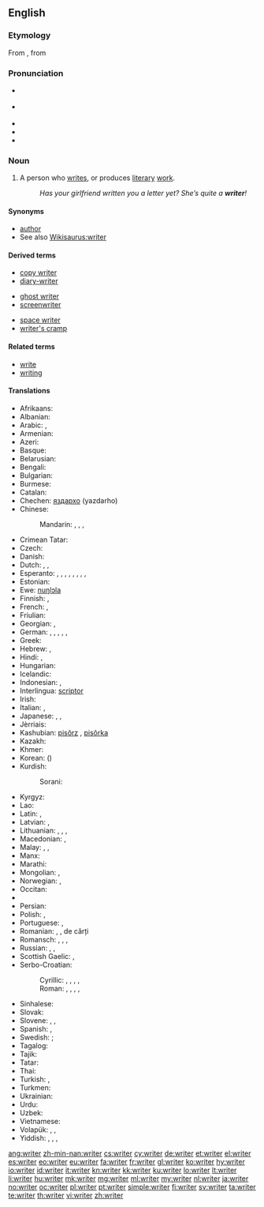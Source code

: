 ==English==
{{wikipedia}}

===Etymology===
From {{etyl|enm|en}}, from {{etyl|ang|en}}

===Pronunciation===
* {{a|RP}} {{IPA|/ˈɹaɪtə/}}
* {{a|US}} {{IPA|[ˈɹaɪɾɚ]}}
* {{audio|En-uk-writer.ogg|Audio (UK)}}
* {{audio|En-us-writer.ogg|Audio (US)}}
* {{rhymes|aɪtə(r)}}

===Noun===
{{en-noun}}

# A person who [[write]]s, or produces [[literary]] [[work]].
#: ''Has your girlfriend written you a letter yet? She’s quite a '''writer'''!''

====Synonyms====
* [[author]]
* See also [[Wikisaurus:writer]]

====Derived terms====
{{rel-top3|Terms derived from ''writer'' (noun)}}
* [[copy writer]]
* [[diary-writer]]
{{rel-mid3}}
* [[ghost writer]]
* [[screenwriter]]
{{rel-mid3}}
* [[space writer]]
* [[writer's cramp]]
{{rel-bottom}}

====Related terms====
* [[write]]
* [[writing]]

====Translations====
{{trans-top|person who writes; an author}}
* Afrikaans: {{t-|af|skrywer}}
* Albanian: {{t-|sq|shkrimtar|m}}
* Arabic: {{t+|ar|كاتب|m|tr=kātib|sc=Arab}}, {{t-|ar|مؤلف|m|tr=muʾallif|sc=Arab}}
* Armenian: {{t-|hy|գրող|tr=groġ|sc=Armn}}
* Azeri: {{t-|az|yazıçı}}
* Basque: {{t-|eu|idazle}}
* Belarusian: {{t-|be|пісьменнік|m|tr=pisʹménnik|sc=Cyrl}}
* Bengali: {{t+|bn|লেখক|tr=lekhôk|sc=Beng}}
* Bulgarian: {{t+|bg|писател|m|tr=pisátel|sc=Cyrl}}
* Burmese: {{t+|my|စာရေးဆရာ|tr=sa̱ jei׃ hsa̱ja|sc=Mymr}}
* Catalan: {{t+|ca|escriptor|m}}
* Chechen: [[яздархо]] (yazdarho)
* Chinese:
*: Mandarin: {{t|cmn|作家|tr=zuòjiā|sc=Hani}}, {{t|cmn|作者|tr=zuòzhě|sc=Hani}}, {{t|cmn|筆者|sc=Hani}}, {{t|cmn|笔者|tr=bǐzhě|sc=Hani}}
* Crimean Tatar: {{tø|crh|müellif}}
* Czech: {{t+|cs|spisovatel|m}}
* Danish: {{t+|da|forfatter}}
* Dutch: {{t+|nl|schrijver|m}}, {{t+|nl|schrijfster|f}}, {{t+|nl|auteur|m|f}}
* Esperanto: {{qualifier|♂♀}} {{t-|eo|skribanto}}, {{qualifier|♂}} {{t-|eo|virskribanto}}, {{qualifier|♀}} {{t-|eo|skribantino}}, {{qualifier|professional, ♂♀}} {{t-|eo|skribisto}}, {{qualifier|♂}} {{t-|eo|virskribisto}}, {{qualifier|♀}} {{t-|eo|skribistino}}, {{qualifier|♂♀}} {{t-|eo|verkisto}}, {{qualifier|♂}} {{t-|eo|virverkisto}}, {{qualifier|♀}} {{t-|eo|verkistino}}
* Estonian: {{t-|et|kirjanik}}
* Ewe: [[nuŋlɔla]]
* Finnish: {{t-|fi|kirjoittaja}}, {{t+|fi|kirjailija}}
* French: {{t+|fr|écrivain|m}}, {{t+|fr|auteur|m}}
* Friulian: {{tø|fur|scritôr}}
* Georgian: {{t-|ka|მწერალი|tr=mcerali|sc=Geor}}, {{t-|ka|ჭარუ|tr=čaru|sc=Geor}}
* German: {{t+|de|Schriftsteller|m}}, {{t+|de|Schriftstellerin|f}}, {{t+|de|Autor|m}}, {{t+|de|Autorin|f}}, {{t+|de|Schreiber|m}}, {{t-|de|Schreiberin|f}}
* Greek: {{t+|el|συγγραφέας|m|f|tr=syngraféas|sc=Grek}}
* Hebrew: {{t+|he|סופר|m|alt=סוֹפֵר|tr=sofér|sc=Hebr}}, {{t-|he|סופרת|f|alt=סוֹפֶרֶת|tr=soféret|sc=Hebr}}
* Hindi: {{t+|hi|लेखक|m|tr=lekhak|sc=Deva}}, {{t-|hi|लेखिका|f|tr=lekhikā|sc=Deva}}
* Hungarian: {{t+|hu|író}}
* Icelandic: {{t+|is|rithöfundur|m}}
* Indonesian: {{t+|id|penulis}}, {{t+|id|pengarang}}
* Interlingua: [[scriptor]]
* Irish: {{t-|ga|scríbhneoir|m}}
* Italian: {{t+|it|scrittore|m}}, {{t+|it|scrittrice|f}}
* Japanese: {{t+|ja|著者|tr=ちょしゃ, chósha|sc=Jpan}}, {{t+|ja|作家|tr=さっか, sakká|sc=Jpan}}, {{t-|ja|筆者|tr=ひっしゃ, hissha|sc=Jpan}}
* Jèrriais: {{tø|roa-jer|auteu|m}}
* Kashubian: [[pisôrz]] {{m}}, [[pisôrka]] {{f}}
* Kazakh: {{t|kk|жазушы|tr=jazwşı|sc=Cyrl}}
* Khmer: {{t-|km|អ្នកនិពន្ធ|tr=neak ni’pʊən|sc=Khmr}}
* Korean: {{t+|ko|작가|tr=jakga|sc=Kore}} ({{t+|ko|作家|sc=Kore}})
* Kurdish:
*: Sorani: {{ku-Arab|[[نوسه‌ر]]}}
{{trans-mid}}
* Kyrgyz: {{t-|ky|жазуучу|tr=cazuuçu|sc=Cyrl}}
* Lao: {{t+|lo|ນັກຂຽນ|tr=nak-khian|sc=Laoo}}
* Latin: {{t-|la|scriptor|m}}, {{t-|la|scriptrix|f}}
* Latvian: {{t-|lv|rakstnieks|m}}, {{t-|lv|autors|m}}
* Lithuanian: {{t+|lt|rašytojas|m}}, {{t+|lt|rašytoja|f}}, {{t-|lt|autorius|m}}, {{t-|lt|autorė|f}}
* Macedonian: {{t-|mk|писател|m|tr=písatel}}, {{t-|mk|писателка|f|tr=pisátelka}}
* Malay: {{t-|ms|penulis}}, {{t-|ms|pengarang}}, {{t-|ms|mualif}}
* Manx: {{t-|gv|screeudeyr|m}}
* Marathi: {{t-|mr|लेखक|m|tr=lekhak|sc=Deva}}
* Mongolian: {{t-|mn|зохиолч|tr=zohiolč|sc=Cyrl}}, {{t-|mn|бичээч|tr=bičeeč|sc=Cyrl}}
* Norwegian: {{t+|no|forfatter|m}}, {{t-|no|skribent|m}}
* Occitan: {{t+|oc|escrivan|m}}
* {{trreq|ang}}
* Persian: {{t+|fa|نویسنده|tr=nevisande|sc=fa-Arab}}
* Polish: {{t+|pl|pisarz|m}}, {{t+|pl|pisarka|f}}
* Portuguese: {{t+|pt|escritor|m}}, {{t-|pt|escritora|f}}
* Romanian: {{t-|ro|scriitor|m}}, {{t-|ro|scriitoare|f}}, {{t+|ro|autor|m}} de cărți
* Romansch: {{t-|rm|scriptur|m}}, {{t-|rm|sriptura|f}}, {{t-|rm|scrivent|m}}, {{t-|rm|scriventa|f}}
* Russian: {{t+|ru|писатель|m|tr=pisátelʹ|sc=Cyrl}}, {{t+|ru|писательница|f|tr=pisátelʹnica|sc=Cyrl}}, {{t+|ru|автор|m|tr=ávtor|sc=Cyrl}}
* Scottish Gaelic: {{t-|gd|sgrìobhadair|m}},{{t-|gd|sgrìobhaiche|m}}
* Serbo-Croatian:
*: Cyrillic: {{t-|sh|писац|m}}, {{t-|sh|писатељ|m}}, {{t-|sh|писатељица|f}}, {{t-|sh|списатељ|m}}, {{t-|sh|списатељица|f}}
*: Roman: {{t-|sh|pisac|m}}, {{t-|sh|pisatelj|m}}, {{t-|sh|pisateljica|f}}, {{t-|sh|spisatelj|m}}, {{t-|sh|spisateljica|f}}
* Sinhalese: {{t-|si|ලියන්නා|tr=liyannā|sc=Sinh}}
* Slovak: {{t-|sk|spisovateľ|m}}
* Slovene: {{t+|sl|pisatelj|alt=pisátelj|m}}, {{t-|sl|pisateljica|alt=pisáteljica|f}}, {{t-|sl|pisec|alt=písec|m}}
* Spanish: {{t+|es|escritor|m}}, {{t+|es|escritora|f}}
* Swedish: {{t+|sv|skribent|c}} {{gloss|of shorter articles, speeches, etc.}}; {{t+|sv|författare|c}} {{gloss|of books}}
* Tagalog: {{t+|tl|manunulat}}
* Tajik: {{t-|tg|нависанда|tr=navisanda|sc=Cyrl}}
* Tatar: {{t+|tt|язучы|tr=yazuçı|sc=Cyrl}}
* Thai: {{t-|th|นักเขียน|m|tr=nak-khian}}
* Turkish: {{t+|tr|müellif}}, {{t+|tr|yazar}}
* Turkmen: {{t-|tk|ýazyjy}}
* Ukrainian: {{t+|uk|письменник|m|tr=pysʹménnyk|sc=Cyrl}}
* Urdu: {{t-|ur|لیکھک|m|tr=lekhak|sc=ur-Arab}}
* Uzbek: {{t-|uz|yozuvchi}}
* Vietnamese: {{t+|vi|nhà văn}}
* Volapük: {{qualifier|♂♀}} {{t+|vo|lautan}}, {{qualifier|♂}} {{t-|vo|hilautan}}, {{qualifier|♀}} {{t-|vo|jilautan}}
* Yiddish: {{t-|yi|שריפֿטשטעלער|m|tr=shriftshteler|sc=Hebr}}, {{t-|yi|שריפֿטשטעלערין|f|tr=shriftshtelerin|sc=Hebr}}, {{t-|yi|שרײַבער|m|tr=shrayber|sc=Hebr}}, {{t-|yi|שרײַבערין|f|tr=shrayberin|sc=Hebr}}
{{trans-bottom}}

[[ang:writer]]
[[zh-min-nan:writer]]
[[cs:writer]]
[[cy:writer]]
[[de:writer]]
[[et:writer]]
[[el:writer]]
[[es:writer]]
[[eo:writer]]
[[eu:writer]]
[[fa:writer]]
[[fr:writer]]
[[gl:writer]]
[[ko:writer]]
[[hy:writer]]
[[io:writer]]
[[id:writer]]
[[it:writer]]
[[kn:writer]]
[[kk:writer]]
[[ku:writer]]
[[lo:writer]]
[[lt:writer]]
[[li:writer]]
[[hu:writer]]
[[mk:writer]]
[[mg:writer]]
[[ml:writer]]
[[my:writer]]
[[nl:writer]]
[[ja:writer]]
[[no:writer]]
[[oc:writer]]
[[pl:writer]]
[[pt:writer]]
[[simple:writer]]
[[fi:writer]]
[[sv:writer]]
[[ta:writer]]
[[te:writer]]
[[th:writer]]
[[vi:writer]]
[[zh:writer]]
